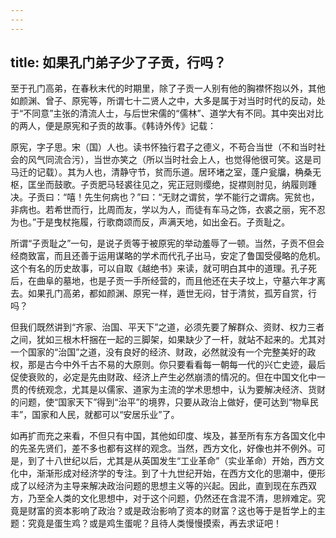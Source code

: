 ```yaml
---
---
---
```

title: 如果孔门弟子少了子贡，行吗？
---




至于孔门高弟，在春秋末代的时期里，除了子贡一人别有他的胸襟怀抱以外，其他如颜渊、曾子、原宪等，所谓七十二贤人之中，大多是属于对当时时代的反动，处于“不同意”主张的清流人士，与后世宋儒的“儒林”、道学大有不同。其中突出对比的两人，便是原宪和子贡的故事。《韩诗外传》记载：

原宪，字子思。宋（国）人也。读书怀独行君子之德义，不苟合当世（不和当时社会的风气同流合污），当世亦笑之（所以当时社会上人，也觉得他很可笑。这是司马迁的记载）。其为人也，清静守节，贫而乐道。居环堵之室，蓬户瓮牖，桷桑无枢，匡坐而鼓歌。子贡肥马轻裘往见之，宪正冠则缨绝，捉襟则肘见，纳履则踵决。子贡曰：“嘻！先生何病也？”曰：“无财之谓贫，学不能行之谓病。宪贫也，非病也。若希世而行，比周而友，学以为人，而徒有车马之饰，衣裘之丽，宪不忍为也。”于是曳杖拖履，行歌商颂而反，声满天地，如出金石。子贡耻之。

所谓“子贡耻之”一句，是说子贡等于被原宪的举动羞辱了一顿。当然，子贡不但会经商致富，而且还善于运用谋略的学术而代孔子出马，安定了鲁国受侵略的危机。这个有名的历史故事，可以自取《越绝书》来读，就可明白其中的道理。孔子死后，在曲阜的墓地，也是子贡一手所经营的，而且他还在夫子坟上，守墓六年才离去。如果孔门高弟，都如颜渊、原宪一样，遁世无闷，甘于清贫，孤芳自赏，行吗？

但我们既然讲到“齐家、治国、平天下”之道，必须先要了解群众、资财、权力三者之间，犹如三根木杆捆在一起的三脚架，如果缺少了一杆，就站不起来的。尤其对一个国家的“治国”之道，没有良好的经济、财政，必然就没有一个完整美好的政权，那是古今中外千古不易的大原则。你只要看看每一朝每一代的兴亡史迹，最后促使衰败的，必定是先由财政、经济上产生必然崩溃的情况的。但在中国文化中一贯的传统观念，尤其是以儒家、道家为主流的学术思想中，认为要解决经济、货财的问题，使“国家天下”得到“治平”的境界，只要从政治上做好，便可达到“物阜民丰”，国家和人民，就都可以“安居乐业”了。

如再扩而充之来看，不但只有中国，其他如印度、埃及，甚至所有东方各国文化中的先圣先贤们，差不多也都有这样的观念。当然，西方文化，好像也并不例外。可是，到了十八世纪以后，尤其是从英国发生“工业革命”（实业革命）开始，西方文化中，渐渐形成对经济学的专注。到了十九世纪开始，在西方文化的思潮中，便形成了以经济为主导来解决政治问题的思想主义等的兴起。因此，直到现在东西双方，乃至全人类的文化思想中，对于这个问题，仍然还在含混不清，思辨难定。究竟是财富的资本影响了政治？或是政治影响了资本的财富？这也等于是哲学上的主题：究竟是蛋生鸡？或是鸡生蛋呢？且待人类慢慢摸索，再去求证吧！